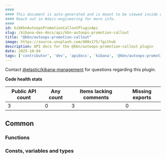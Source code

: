 ```yaml
---
####
#### This document is auto-generated and is meant to be viewed inside our experimental, new docs system.
#### Reach out in #docs-engineering for more info.
####
id: kibKbnAutoopsPromotionCalloutPluginApi
slug: /kibana-dev-docs/api/kbn-autoops-promotion-callout
title: "@kbn/autoops-promotion-callout"
image: https://source.unsplash.com/400x175/?github
description: API docs for the @kbn/autoops-promotion-callout plugin
date: 2025-10-04
tags: ['contributor', 'dev', 'apidocs', 'kibana', '@kbn/autoops-promotion-callout']
---
```




Contact [@elastic/kibana-management](https://github.com/orgs/elastic/teams/kibana-management) for questions regarding this plugin.

**Code health stats**

| Public API count  | Any count | Items lacking comments | Missing exports |
|-------------------|-----------|------------------------|-----------------|
| 3 | 0 | 3 | 0 |

## Common

### Functions
<DocDefinitionList data={kbnAutoopsPromotionCalloutObj.common.functions}/>

### Consts, variables and types
<DocDefinitionList data={kbnAutoopsPromotionCalloutObj.common.misc}/>

